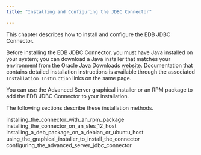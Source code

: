 ```yaml
---
title: "Installing and Configuring the JDBC Connector"

---
```


<div id="installing_and_configuring_the_jdbc_connector" class="registered_link"></div>

This chapter describes how to install and configure the EDB JDBC Connector.

Before installing the EDB JDBC Connector, you must have Java installed on your system; you can download a Java installer that matches your environment from the Oracle Java Downloads [website](http://www.oracle.com/technetwork/java/javase/downloads/index.html). Documentation that contains detailed installation instructions is available through the associated `Installation Instruction` links on the same page.

You can use the Advanced Server graphical installer or an RPM package to add the EDB JDBC Connector to your installation.

The following sections describe these installation methods.

<div class="toctree" maxdepth="4">

installing_the_connector_with_an_rpm_package installing_the_connector_on_an_sles_12_host installing_a_deb_package_on_a_debian_or_ubuntu_host using_the_graphical_installer_to_install_the_connector configuring_the_advanced_server_jdbc_connector

</div>
